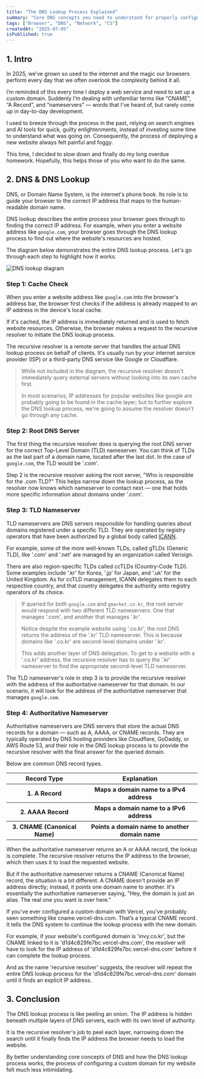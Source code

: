 ```yaml
---
title: "The DNS Lookup Process Explained"
summary: "Core DNS concepts you need to understand for properly configuring a custom domain for your next website."
tags: ["Browser", "DNS", "Network", "CS"]
createdAt: "2025-07-05"
isPublished: true
---
```



## 1. Intro

In 2025, we’ve grown so used to the internet and the magic our browsers perform every day that we often overlook the complexity behind it all.

I’m reminded of this every time I deploy a web service and need to set up a custom domain.
Suddenly I’m dealing with unfamiliar terms like “CNAME”, “A Record”, and “nameservers” — words that I've heard of, but rarely come up in day-to-day development.

I used to breeze through the process in the past, relying on search engines and AI tools for quick, guilty enlightenments, instead of investing some time to understand what was going on.
Consequently, the process of deploying a new website always felt painful and foggy.

This time, I decided to slow down and finally do my long overdue homework.
Hopefully, this helps those of you who want to do the same.

## 2. DNS & DNS Lookup

DNS, or Domain Name System, is the internet's phone book.
Its role is to guide your browser to the correct IP address that maps to the human-readable domain name.

DNS lookup describes the entire process your browser goes through to finding the correct IP address.
For example, when you enter a website address like `google.com`, your browser goes through the DNS lookup process to find out where the website's resources are hosted.

The diagram below demonstrates the entire DNS lookup process. Let's go through each step to highlight how it works.

<div className="relative aspect-square w-full">
  <Image
    src="/assets/dns-lookup-diagram.png"
    alt="DNS lookup diagram"
    fill
    objectFit="contain"
    className="invert dark:invert-0"
  />
</div>

### Step 1: Cache Check

When you enter a website address like `google.com` into the browser's address bar,
the browser first checks if the address is already mapped to an IP address in the device's local cache.

If it's cached, the IP address is immediately returned and is used to fetch website resources.
Otherwise, the browser makes a request to the recursive resolver to initiate the DNS lookup process.

The recursive resolver is a remote server that handles the actual DNS lookup process on behalf of clients.
It's usually run by your internet service provider (ISP) or a third-party DNS service like Google or Cloudflare.

> While not included in the diagram, the recursive resolver doesn't immediately query external servers without looking into its own cache first.
>
> In most scenarios, IP addresses for popular websites like google are probably going to be found in the cache layer; but to further explore the DNS lookup process, we're going to assume the resolver doesn't go through any cache.

### Step 2: Root DNS Server

The first thing the recursive resolver does is querying the root DNS server for the correct Top-Level Domain (TLD) nameserver.
You can think of TLDs as the last part of a domain name, located after the last dot.
In the case of `google.com`, the TLD would be '.com'.

Step 2 is the recursive resolver asking the root server, "Who is responsible for the .com TLD?"
This helps narrow down the lookup process, as the resolver now knows which nameserver to contact next — one that holds more specific information about domains under '.com'.

### Step 3: TLD Nameserver

TLD nameservers are DNS servers responsible for handling queries about domains registered under a specific TLD.
They are operated by registry operators that have been authorized by a global body called <a href="https://www.icann.org/" target="_blank">ICANN</a>.

For example, some of the more well-known TLDs, called gTLDs (Generic TLD), like '.com' and '.net' are managed by an organization called Verisign.

There are also region-specific TLDs called ccTLDs (Country-Code TLD). Some examples include '.kr' for Korea, '.jp' for Japan, and '.uk' for the United Kingdom.
As for ccTLD management, ICANN delegates them to each respective country, and that country delegates the authority onto registry operators of its choice.

> If queried for both `google.com` and `gmarket.co.kr`, the root server would respond with two different TLD nameservers. One that manages '.com', and another that manages '.kr'.
>
> Notice despite the example website using '.co.kr', the root DNS returns the address of the '.kr' TLD nameserver. This is because domains like '.co.kr' are second-level domains under '.kr'.
>
> This adds another layer of DNS delegation. To get to a website with a '.co.kr' address, the recursive resolver has to query the '.kr' nameserver to find the appropriate second-level TLD nameserver.

The TLD nameserver's role in step 3 is to provide the recursive resolver with the address of the authoritative nameserver for that domain.
In our scenario, it will look for the address of the authoritative nameserver that manages `google.com`.

### Step 4: Authoritative Nameserver

Authoritative nameservers are DNS servers that store the actual DNS records for a domain — such as A, AAAA, or CNAME records.
They are typically operated by DNS hosting providers like Cloudflare, GoDaddy, or AWS Route 53, and their role in the DNS lookup process is to provide the recursive resolver with the final answer for the queried domain.

Below are common DNS record types.

<table>
  <thead>
    <tr>
      <th>Record Type</th>
      <th>Explanation</th>
    </tr>
  </thead>
  <tbody>
    <tr>
      <th>1. A Record</th>
      <th>Maps a domain name to a IPv4 address</th>
    </tr>
    <tr>
      <th>2. AAAA Record</th>
      <th>Maps a domain name to a IPv6 address</th>
    </tr>
    <tr>
      <th>3. CNAME (Canonical Name)</th>
      <th>Points a domain name to another domain name</th>
    </tr>
  </tbody>
</table>

When the authoritative nameserver returns an A or AAAA record, the lookup is complete.
The recursive resolver returns the IP address to the browser, which then uses it to load the requested website.

But if the authoritative nameserver returns a CNAME (Canonical Name) record, the situation is a bit different.
A CNAME doesn't provide an IP address directly; instead, it points one domain name to another.
It's essentially the authoritative nameserver saying, "Hey, the domain is just an alias. The real one you want is over here."

If you've ever configured a custom domain with Vercel, you've probably seen something like cname.vercel-dns.com.
That’s a typical CNAME record.
It tells the DNS system to continue the lookup process with the new domain.

For example, if your website's configured domain is 'invy.co.kr', but the CNAME linked to it is 'd1d4c829fe7bc.vercel-dns.com',
the resolver will have to look for the IP address of 'd1d4c829fe7bc.vercel-dns.com' before it can complete the lookup process.

And as the name 'recursive resolver' suggests,
the resolver will repeat the entire DNS lookup process for the 'd1d4c829fe7bc.vercel-dns.com' domain until it finds an explicit IP address.

## 3. Conclusion

The DNS lookup process is like peeling an onion.
The IP address is hidden beneath multiple layers of DNS servers, each with its own level of authority.

It is the recursive resolver's job to peel each layer, narrowing down the search until it finally finds the IP address the browser needs to load the website.

By better understanding core concepts of DNS and how the DNS lookup process works,
the process of configuring a custom domain for my website felt much less intimidating.
